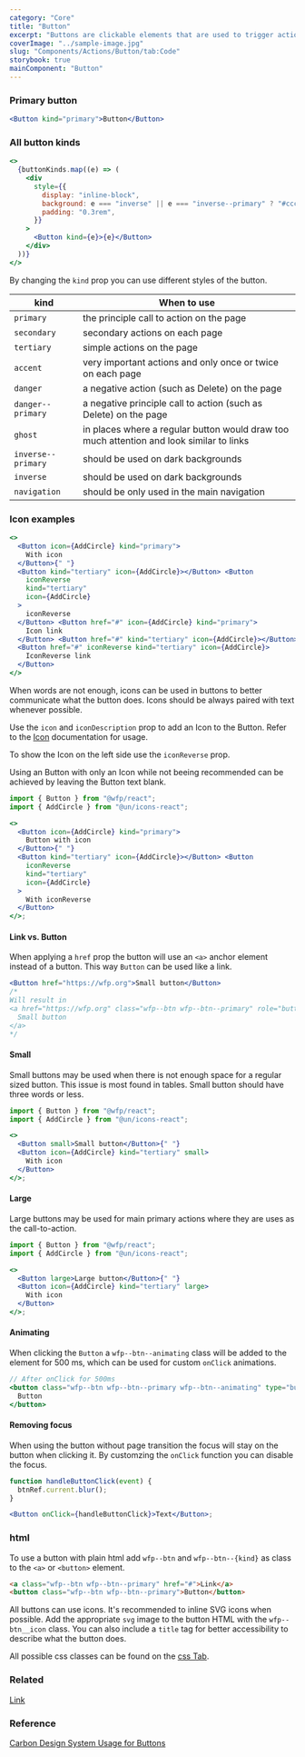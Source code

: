 ```yaml
---
category: "Core"
title: "Button"
excerpt: "Buttons are clickable elements that are used to trigger actions."
coverImage: "../sample-image.jpg"
slug: "Components/Actions/Button/tab:Code"
storybook: true
mainComponent: "Button"
---
```


### Primary button

```jsx live
<Button kind="primary">Button</Button>
```

### All button kinds

```jsx live
<>
  {buttonKinds.map((e) => (
    <div
      style={{
        display: "inline-block",
        background: e === "inverse" || e === "inverse--primary" ? "#ccc" : "",
        padding: "0.3rem",
      }}
    >
      <Button kind={e}>{e}</Button>
    </div>
  ))}
</>
```

By changing the `kind` prop you can use different styles of the button.

| kind               | When to use                                                                              |
| ------------------ | ---------------------------------------------------------------------------------------- |
| `primary`          | the principle call to action on the page                                                 |
| `secondary`        | secondary actions on each page                                                           |
| `tertiary`         | simple actions on the page                                                               |
| `accent`           | very important actions and only once or twice on each page                               |
| `danger`           | a negative action (such as Delete) on the page                                           |
| `danger--primary`  | a negative principle call to action (such as Delete) on the page                         |
| `ghost`            | in places where a regular button would draw too much attention and look similar to links |
| `inverse--primary` | should be used on dark backgrounds                                                       |
| `inverse`          | should be used on dark backgrounds                                                       |
| `navigation`       | should be only used in the main navigation                                               |

### Icon examples

```jsx live
<>
  <Button icon={AddCircle} kind="primary">
    With icon
  </Button>{" "}
  <Button kind="tertiary" icon={AddCircle}></Button> <Button
    iconReverse
    kind="tertiary"
    icon={AddCircle}
  >
    iconReverse
  </Button> <Button href="#" icon={AddCircle} kind="primary">
    Icon link
  </Button> <Button href="#" kind="tertiary" icon={AddCircle}></Button>{" "}
  <Button href="#" iconReverse kind="tertiary" icon={AddCircle}>
    IconReverse link
  </Button>
</>
```

When words are not enough, icons can be used in buttons to better communicate what the button does. Icons should be
always paired with text whenever possible.

Use the `icon` and `iconDescription` prop to add an Icon to the Button. Refer to the [Icon](?selectedKind=Icon) documentation for usage.

To show the Icon on the left side use the `iconReverse` prop.

Using an Button with only an Icon while not beeing recommended can be achieved by leaving the Button text blank.

```jsx live
import { Button } from "@wfp/react";
import { AddCircle } from "@un/icons-react";

<>
  <Button icon={AddCircle} kind="primary">
    Button with icon
  </Button>{" "}
  <Button kind="tertiary" icon={AddCircle}></Button> <Button
    iconReverse
    kind="tertiary"
    icon={AddCircle}
  >
    With iconReverse
  </Button>
</>;
```

#### Link vs. Button

When applying a `href` prop the button will use an `<a>` anchor element instead of a button. This way `Button` can be used like a link.

```jsx
<Button href="https://wfp.org">Small button</Button>
/*
Will result in 
<a href="https://wfp.org" class="wfp--btn wfp--btn--primary" role="button">
  Small button
</a>
*/
```

#### Small

Small buttons may be used when there is not enough space for a
regular sized button. This issue is most found in tables. Small button should have three words
or less.

```jsx live
import { Button } from "@wfp/react";
import { AddCircle } from "@un/icons-react";

<>
  <Button small>Small button</Button>{" "}
  <Button icon={AddCircle} kind="tertiary" small>
    With icon
  </Button>
</>;
```

#### Large

Large buttons may be used for main primary actions where they are uses as the call-to-action.

```jsx live
import { Button } from "@wfp/react";
import { AddCircle } from "@un/icons-react";

<>
  <Button large>Large button</Button>{" "}
  <Button icon={AddCircle} kind="tertiary" large>
    With icon
  </Button>
</>;
```

#### Animating

When clicking the `Button` a `wfp--btn--animating` class will be added to the element for 500 ms, which can be used for custom `onClick` animations.

```jsx
// After onClick for 500ms
<button class="wfp--btn wfp--btn--primary wfp--btn--animating" type="button">
  Button
</button>
```

#### Removing focus

When using the button without page transition the focus will stay on the button when clicking it. By customzing the `onClick` function you can disable the focus.

```jsx
function handleButtonClick(event) {
  btnRef.current.blur();
}

<Button onClick={handleButtonClick}>Text</Button>;
```

### html

To use a button with plain html add `wfp--btn` and `wfp--btn--{kind}` as class to the `<a>` or `<button>` element.

```html
<a class="wfp--btn wfp--btn--primary" href="#">Link</a>
<button class="wfp--btn wfp--btn--primary">Button</button>
```

All buttons can use icons. It's recommended to inline SVG icons when possible. Add the appropriate `svg` image to the button HTML with the `wfp--btn__icon` class. You can also include a `title` tag for better accessibility to describe what the button does.

All possible css classes can be found on the [css Tab](./css).

### Related

[Link](../link)

### Reference

[Carbon Design System Usage for Buttons](https://next.carbondesignsystem.com/components/button)
